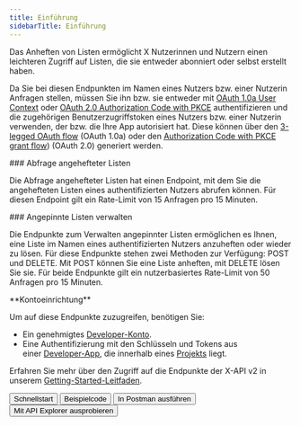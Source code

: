 ```yaml
---
title: Einführung
sidebarTitle: Einführung
---
```



Das Anheften von Listen ermöglicht X Nutzerinnen und Nutzern einen leichteren Zugriff auf Listen, die sie entweder abonniert oder selbst erstellt haben.

Da Sie bei diesen Endpunkten im Namen eines Nutzers bzw. einer Nutzerin Anfragen stellen, müssen Sie ihn bzw. sie entweder mit [OAuth 1.0a User Context](/de/resources/fundamentals/authentication) oder [OAuth 2.0 Authorization Code with PKCE](de/resources/fundamentals/authentication#oauth-2-0-authorization-code-flow-with-pkce-2) authentifizieren und die zugehörigen Benutzerzugriffstoken eines Nutzers bzw. einer Nutzerin verwenden, der bzw. die Ihre App autorisiert hat. Diese können über den [3-legged OAuth flow](/de/resources/fundamentals/authentication#obtaining-access-tokens-using-3-legged-oauth-flow) (OAuth 1.0a) oder den [Authorization Code with PKCE grant flow](/de/resources/fundamentals/authentication#how-to-connect-to-endpoints-using-oauth-2-0-authorization-code-flow-with-pkce)) (OAuth 2.0) generiert werden.

<div id="pinned-list-lookup">
  ### Abfrage angehefteter Listen
</div>

Die Abfrage angehefteter Listen hat einen Endpoint, mit dem Sie die angehefteten Listen eines authentifizierten Nutzers abrufen können. Für diesen Endpoint gilt ein Rate-Limit von 15 Anfragen pro 15 Minuten.
 

<div id="manage-pinned-lists">
  ### Angepinnte Listen verwalten
</div>

Die Endpunkte zum Verwalten angepinnter Listen ermöglichen es Ihnen, eine Liste im Namen eines authentifizierten Nutzers anzuheften oder wieder zu lösen. Für diese Endpunkte stehen zwei Methoden zur Verfügung: POST und DELETE. Mit POST können Sie eine Liste anheften, mit DELETE lösen Sie sie. Für beide Endpunkte gilt ein nutzerbasiertes Rate-Limit von 50 Anfragen pro 15 Minuten.

<Note>
  **Kontoeinrichtung**

  Um auf diese Endpunkte zuzugreifen, benötigen Sie:

  - Ein genehmigtes [Developer-Konto](https://developer.x.com/en/portal/petition/essential/basic-info).
  - Eine Authentifizierung mit den Schlüsseln und Tokens aus einer [Developer-App](/de/resources/fundamentals/developer-apps), die innerhalb eines [Projekts](/de/resources/fundamentals/projects) liegt. 

  Erfahren Sie mehr über den Zugriff auf die Endpunkte der X-API v2 in unserem [Getting-Started-Leitfaden](/de/x-api/getting-started/getting-access).
</Note>

<div className="flex space-x-2">
  <Button href="https://app.getpostman.com/run-collection/9956214-784efcda-ed4c-4491-a4c0-a26470a67400">
    Schnellstart
  </Button>

  <Button href="/de/x-api/lists/pinned-lists/quickstart/overview">
    Beispielcode
  </Button>

  <Button href="https://app.getpostman.com/run-collection/9956214-784efcda-ed4c-4491-a4c0-a26470a67400">
    In Postman ausführen
  </Button>

  <Button href="https://developer.x.com/apitools/api?endpoint=/2/users/%7Bid%7D/pinned_lists&method=get">
    Mit API Explorer ausprobieren
  </Button>
</div>